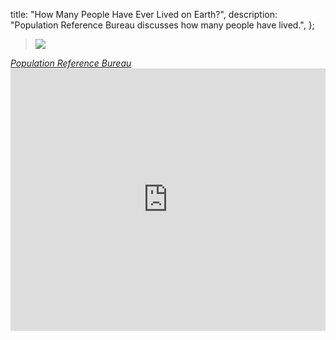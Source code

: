   title: "How Many People Have Ever Lived on Earth?",
  description:
    "Population Reference Bureau discusses how many people have lived.",
};

> <img src="/image/prb.png" />

<attr>
  <a href="http://www.prb.org/Publications/Articles/2002/HowManyPeopleHaveEverLivedonEarth.aspx">
    <i>Population Reference Bureau</i>
  </a>
</attr>

<iframe
  id="ytplayer"
  type="text/html"
  width="100%"
  height="420"
  src="https://www.youtube.com/embed/7WTctr5kviA?origin=http://poee.lol&theme=light&modestbranding=1"
  frameborder="0"
  data-link="http://www.youtube.com/watch?v=7WTctr5kviA"
></iframe>
